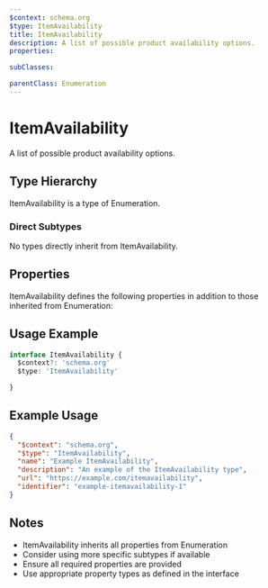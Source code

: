 ```yaml
---
$context: schema.org
$type: ItemAvailability
title: ItemAvailability
description: A list of possible product availability options.
properties:

subClasses:

parentClass: Enumeration
---
```


# ItemAvailability

A list of possible product availability options.

## Type Hierarchy

ItemAvailability is a type of Enumeration.

### Direct Subtypes

No types directly inherit from ItemAvailability.

## Properties

ItemAvailability defines the following properties in addition to those inherited from Enumeration:



## Usage Example

```typescript
interface ItemAvailability {
  $context?: 'schema.org'
  $type: 'ItemAvailability'

}
```

## Example Usage

```json
{
  "$context": "schema.org",
  "$type": "ItemAvailability",
  "name": "Example ItemAvailability",
  "description": "An example of the ItemAvailability type",
  "url": "https://example.com/itemavailability",
  "identifier": "example-itemavailability-1"
}
```

## Notes

- ItemAvailability inherits all properties from Enumeration
- Consider using more specific subtypes if available
- Ensure all required properties are provided
- Use appropriate property types as defined in the interface
